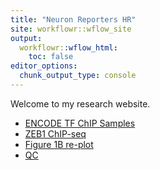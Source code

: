 ```yaml
---
title: "Neuron Reporters HR"
site: workflowr::wflow_site
output:
  workflowr::wflow_html:
    toc: false
editor_options:
  chunk_output_type: console
---
```


Welcome to my research website.

- [ENCODE TF ChIP Samples](EncodeChIPSamples.html)
- [ZEB1 ChIP-seq](ChIP-ZEB1-targets.html)
- [Figure 1B re-plot](PlotFig1B_RNAseq_Heatmap.html)
- [QC](QC.html)
